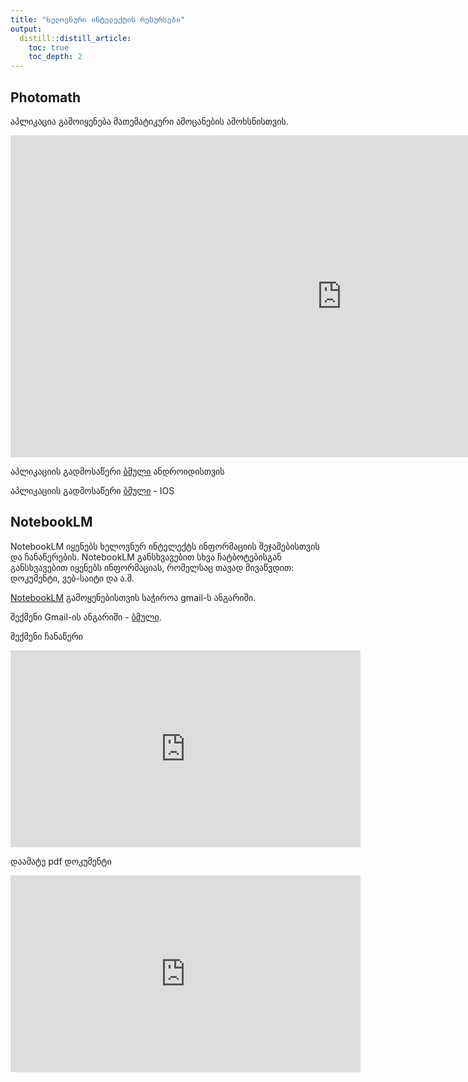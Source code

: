 ```yaml
---
title: "ხელოვნური ინტელექტის რესურსები"
output: 
  distill::distill_article:
    toc: true
    toc_depth: 2
---
```


<script>
  // Prompt for the password
  let password = prompt("Enter the password:");

  // Check the password
  if (password === "tools") {
    // Show the main content for the correct password
    document.querySelector("#ai").style.display = "block";
  } else {
    // If the password is wrong, replace the page content
    document.body.innerHTML = `
      <h1>Access Denied</h1>
      <p>The password you entered is incorrect.</p>
      <p>If you don’t have the password, you can request it by filling out the form below:</p>
      <a href="https://docs.google.com/forms/d/e/1FAIpQLScNSvOziB91CPHvO9YuB2rvGGUo2rvG6TaD8OpYp2ezAXJ6Kg/viewform?usp=header" 
         target="_blank" style="font-size: 1.2em; color: blue;">
         Request Password via Google Form
      </a>
    `;
  }
</script>

<div id="ai_tools" style="display: none;">
</div>


<style>
/* Style for collapsible TOC items */
.toc .collapsible {
  cursor: pointer;
  font-weight: bold;
  display: block;
  margin-bottom: 5px;
}

.toc .nested {
  display: none;
  padding-left: 15px;
}

.toc .collapsible.active + .nested {
  display: block;
}
</style>

<script>
document.addEventListener("DOMContentLoaded", function() {
  // Find all list items in the TOC
  const tocItems = document.querySelectorAll(".toc li");

  // Loop through TOC items to find collapsible ones
  tocItems.forEach((item) => {
    const link = item.querySelector("a");
    if (link && link.getAttribute("href").includes("#")) {
      // Make the current TOC item collapsible
      item.classList.add("collapsible");

      // Find nested items and wrap them
      const nested = item.querySelector("ul");
      if (nested) {
        nested.classList.add("nested");

        // Add click event to toggle visibility
        item.addEventListener("click", function (e) {
          e.stopPropagation();
          item.classList.toggle("active");
        });
      }
    }
  });
});
</script>

## Photomath

აპლიკაცია გამოიყენება მათემატიკური ამოცანების ამოხსნისთვის.

<iframe width="1060" height="515" src="https://www.youtube.com/embed/er7x11Nbi3I?si=ul1jdlS514IGARwz" title="YouTube video player" frameborder="0" allow="accelerometer; autoplay; clipboard-write; encrypted-media; gyroscope; picture-in-picture; web-share" referrerpolicy="strict-origin-when-cross-origin" allowfullscreen></iframe>


აპლიკაციის გადმოსაწერი [ბმული](https://play.google.com/store/apps/details?id=com.microblink.photomath&pli=1) ანდროიდისთვის

აპლიკაციის გადმოსაწერი [ბმული](https://apps.apple.com/us/app/photomath/id919087726) - IOS


## NotebookLM

NotebookLM იყენებს ხელოვნურ ინტელექტს ინფორმაციის შეჯამებისთვის და ჩანაწერების. NotebookLM განსხვავებით სხვა ჩატბოტებისგან განსხვავებით იყენებს ინფორმაციას, რომელსაც თავად მივაწვდით: დოკუმენტი, ვებ-საიტი და ა.შ.


[NotebookLM](https://notebooklm.google/) გამოყენებისთვის საჭიროა gmail-ს ანგარიში.

შექმენი Gmail-ის ანგარიში - [ბმული](https://accounts.google.com/lifecycle/steps/signup/name?continue=https://mail.google.com/mail/&ddm=1&dsh=S-1389507543:1737635530355254&ec=GAlAFw&flowEntry=SignUp&flowName=GlifWebSignIn&hl=en&service=mail&TL=AO-GBTdTe3B2d3FsySq-Df_VgkXjmhzntkuExMdQS1epV6-MNGyn8s94vc4MSh9u).


შექმენი ჩანაწერი 

<iframe width="560" height="315" src="https://www.youtube.com/embed/0fQrhPEDrj4?si=YoWfgLIjEMclPpaf" title="YouTube video player" frameborder="0" allow="accelerometer; autoplay; clipboard-write; encrypted-media; gyroscope; picture-in-picture; web-share" referrerpolicy="strict-origin-when-cross-origin" allowfullscreen></iframe>


დაამატე pdf დოკუმენტი 

<iframe width="560" height="315" src="https://www.youtube.com/embed/XNazCk4jBm8?si=mm2R1gFo6PD2zqjF" title="YouTube video player" frameborder="0" allow="accelerometer; autoplay; clipboard-write; encrypted-media; gyroscope; picture-in-picture; web-share" referrerpolicy="strict-origin-when-cross-origin" allowfullscreen></iframe>
